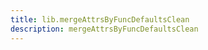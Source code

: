 ```yaml
---
title: lib.mergeAttrsByFuncDefaultsClean
description: mergeAttrsByFuncDefaultsClean
---
```




<LinkCard
    title="Contribute Now!"
    description="API Documentation is done in our source code"
    href="https://www.github.com/nixos/nixpkgs"
/>

